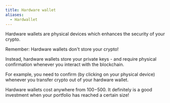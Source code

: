```yaml
---
title: Hardware wallet
aliases:
  - Hardwallet
---
```




Hardware wallets are physical devices which enhances the security of your crypto.

Remember: Hardware wallets don't store your crypto!

Instead, hardware wallets store your private keys - and require physical confirmation whenever you interact with the blockchain.

For example, you need to confirm (by clicking on your physical device) whenever you transfer crypto out of your hardware wallet.

Hardware wallets cost anywhere from $100-$500. It definitely is a good investment when your portfolio has reached a certain size!

